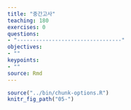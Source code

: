 ```yaml
---
title: "중간고사"
teaching: 180
exercises: 0
questions:
- "---------------------------------"
objectives:
- ""
keypoints:
- ""
source: Rmd
---
```


```r
source("../bin/chunk-options.R")
knitr_fig_path("05-")
```


